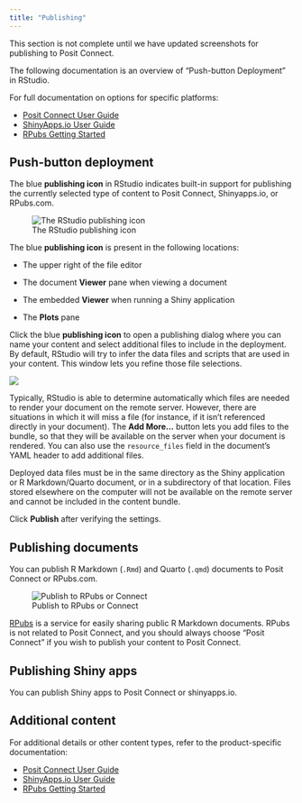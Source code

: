 ```yaml
---
title: "Publishing"
---
```


::: {.callout-warning}
This section is not complete until we have updated screenshots for publishing to Posit Connect.
:::

The following documentation is an overview of "Push-button Deployment" in RStudio. 

For full documentation on options for specific platforms:  

- [Posit Connect User Guide](https://docs.posit.co/connect/user/connecting/)
- [ShinyApps.io User Guide](https://docs.posit.co/shinyapps.io/)
- [RPubs Getting Started](https://rpubs.com/about/getting-started)

## Push-button deployment

The blue **publishing icon** in RStudio indicates built-in support for publishing the currently selected type of content to Posit Connect, Shinyapps.io, or RPubs.com.

![The RStudio publishing icon](images/publishIcon_2x.png){fig-alt="The RStudio publishing icon"}

The blue **publishing icon** is present in the following locations:

-   The upper right of the file editor

-   The document **Viewer** pane when viewing a document

-   The embedded **Viewer** when running a Shiny application

-   The **Plots** pane

Click the blue **publishing icon** to open a publishing dialog where you can name your content and select additional files to include in the deployment. By default, RStudio will try to infer the data files and scripts that are used in your content. This window lets you refine those file selections.

![](images/publishing-quarto.png){fig-alt="RStudio publishing dialog for a Quarto document"}

Typically, RStudio is able to determine automatically which files are needed to render your document on the remote server. However, there are situations in which it will miss a file (for instance, if it isn't referenced directly in your document). The **Add More\...** button lets you add files to the bundle, so that they will be available on the server when your document is rendered. You can also use the `resource_files` field in the document's YAML header to add additional files.

Deployed data files must be in the same directory as the Shiny application or R Markdown/Quarto document, or in a subdirectory of that location. Files stored elsewhere on the computer will not be available on the remote server and cannot be included in the content bundle.

Click **Publish** after verifying the settings.

## Publishing documents

You can publish R Markdown (`.Rmd`) and Quarto (`.qmd`) documents to Posit Connect or RPubs.com.

![Publish to RPubs or Connect](images/connecting-2.png){fig-alt="Publish to RPubs or Connect"}

[RPubs](http://rpubs.com/) is a service for easily sharing public R Markdown documents. RPubs is not related to Posit Connect, and you should always choose "Posit Connect" if you wish to publish your content to Posit Connect.

## Publishing Shiny apps

You can publish Shiny apps to Posit Connect or shinyapps.io.

## Additional content

For additional details or other content types, refer to the product-specific documentation:

- [Posit Connect User Guide](https://docs.posit.co/connect/user/connecting/)  
- [ShinyApps.io User Guide](https://docs.posit.co/shinyapps.io/)  
- [RPubs Getting Started](https://rpubs.com/about/getting-started)  
